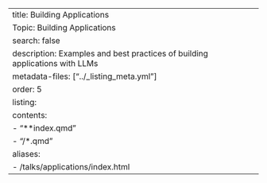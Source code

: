 ---
title: Building Applications
Topic: Building Applications
search: false
description: Examples and best practices of building applications with LLMs
metadata-files: ["../_listing_meta.yml"]
order: 5
listing:
  contents:
   - "**index.qmd"
   - "/*.qmd"
aliases:
  - /talks/applications/index.html
---